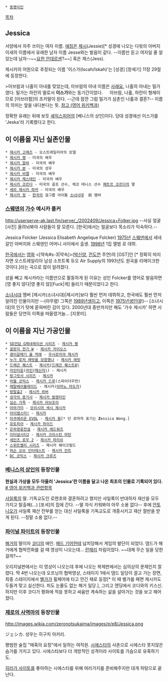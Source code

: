  * [[동명이인]] 

[[목차]]
== Jessica ==
서양에서 자주 쓰이는 여자 이름. [[애칭]]은 [[제시]](Jessie)[* 성경에 나오는 다윗의 아버지 이새의 이름에서 유래한 남자 이름 Jesse와는 발음이 같다. --이름만 듣고 여자일 줄 알았는데 남자--~~[[요한 안데르센]]?~~] 혹은 제스(Jess).

제시카의 어원으로 추정되는 이름 '이스가(Iscah/Iskah)'는 [성경] [창세기] 11장 29절에 등장한다.

>아브람과 나홀이 아내를 맞았는데, 아브람의 아내 이름은 [[사라|사래]]요, 나홀의 아내는 밀가였다. 밀가는 하란의 딸로서 '''이스가'''와는 동기간이었다.
　
아브람, 나홀, 하란이 형제이므로 [아브라함]의 조카딸이 된다. --근데 잠깐 그럼 밀가가 삼촌인 나홀과 결혼?-- 이름의 의미는 앞을 내다본다는 뜻. [http://en.wikipedia.org/wiki/Iscah 참고 (영어 위키백과)]

정확한 유래는 뒤에 보듯 [[셰익스피어]]의 [베니스의 상인]이다. 당대 성경에선 이스가를 'Jeska'라 기록했다고 한다.

== 이 이름을 지닌 실존인물 ==
 * [[제시카 고메즈]] - 오스트레일리아의 모델
 * [[제시카 랭]] - 미국의 배우
 * [[제시카 알바]] - 미국의 배우
 * [[제시카 분]] - 미국의 성우
 * [[제시카 비엘]] - 미국의 배우
 * [[제시카 채스테인]] - 미국의 배우
 * [[제시카 코르다]] - 미국의 골프 선수, 체코 테니스 선수 [[페트르 코르다]]의 딸
 * [[세라 제시카 파커]] - 미국의 배우
 * [[제시카 정]] - [[한국]]의 걸그룹 아이돌 [[소녀시대]]  前 멤버

=== [[스웨덴]]의 [[가수]] 예시카 폴커 ===
http://userserve-ak.last.fm/serve/_/2002409/Jessica+Folker.jpg
--사실 얼굴 [사진] 올려놔봐야 사람들이 잘 모른다. [한국]에서는 얼굴보다 목소리가 익숙하다.--

Jessica Folcker (Jessica Elisabeth Angelique Folcker)
[[1975년]] [[스웨덴]]에서 세네갈인 아버지와 스웨덴인 어머니 사이에서 출생.
[[1998년]] 1집 앨범 <Jessica>로 데뷔.

[[한국]]에서는 [[영화]] <[약속#s-3|약속]>([[박신양]], [[전도연]] 주연)의 [OST]인 <Goodbye>[* 정확히 따지자면 오스트레일리아 남성 소프트록 듀오 Air Supply의 1993년도 원곡을 리메이크한 것이다.]라는 곡으로 많이 알려졌다.

성을 빼고 제시카라는 이름만으로 활동하게 된 이유는 성인 Folcker를 영어로 발음하면 [영 좋지 않다|영 좋지 않][Fuck|게] 들리기 때문이었다고 한다.

[[소녀시대]] 멤버 [제시카(소녀시대)|제시카]보다 훨씬 먼저 데뷔하고, 한국에도 훨씬 먼저 알려진 인물이지만 --(아무렴! 그쪽은 [[1989년]]생이고, 이쪽은 [[1975년]]생인데!)-- [소녀시대]의 인기 탓에 묻혀버린 감이 있다. 2000년대 중반까지만 해도 '가수 제시카' 하면 사람들은 당연히 이쪽을 떠올렸거늘... [지못미].

== 이 이름을 지닌 가공인물 ==
 * [[SD건담 G제네레이션 시리즈]] - [[제시카 랭]]
 * [[골판지 전기 W]] - [[제시카 카이오스]]
 * [[괭이갈매기 울 적에]] - [[우시로미야 제시카]]
 * [[누가 로저 래빗을 모함했나]] - [[제시카 래빗]]
 * [[드래곤 퀘스트]] - [[제시카(드래곤 퀘스트8)]]
 * [[라인타운]]([[라인(메신저)]]) - 제시카
 * [[랑그릿사 시리즈]] - [[제시카(랑그릿사 시리즈)|제시카]]
 * [[마블 코믹스]] - [[제시카 드루]](스파이더우먼)
 * [[메탈베이블레이드]] - 제시카([[아마노 마도카]])
 * [[방탈출(모바일 게임)#s-2|방탈출2]] - [[방탈출(모바일 게임)#s-2.2|제시카 위버]]
 * [[성각의 용기사]] - [[제시카 발렌타인]]
 * [[심슨 가족]] - [[제시카 러브조이]]
 * [[아마가미]] - [[모리시마 섹시 제시카]]
 * [[아이엠스타!]] - [[미츠이시 오리히메|제시카]]
 * [[아쿠에리온 EVOL]] - [[제시카 웡]][* 단 로마자 표기는 '''Z'''essica Wong.]
 * [[유토피아]] - [[제시카 하이드]]
 * [[은하영웅전설]] - [[제시카 에드워즈]]
 * [[이터널시티2]] - [[제시카(이터널시티2)|제시카 크리스틴 마틴]]
 * [[세인츠 로우 시리즈#s-2.2|세인츠 로우 2]] - [[제시카 파리쉬]]
 * [[스위트밸리 시리즈]] - 제시카 웨이크필드
 * [[퍼슨 오브 인터레스트]] - [[제시카 안트]]
 * [[DC 코믹스]] - [[제시카 크루즈]]

=== [[베니스의 상인]]의 등장인물 ===
'''현실과 가상을 모두 아울러 'Jessica'란 이름을 달고 나온 최초의 인물로 기록되어 있다.''' [http://en.wikipedia.org/wiki/Jessica_(given_name) # 영어 위키백과 관련항목]

[[샤일록]]의 딸. 기독교도인 로렌초와 결혼하려고 했지만 샤일록이 반대하자 재산을 모두 가지고 탈출해(...) [포셔]의 집에 간다. --딸 자식 키워봐야 아무 소용 없다-- 후에 [[안토니오]]가 샤일록 재산 전부를 얻는 대신 샤일록을 기독교도로 개종시키고 재산 절반을 받게 된다. --정말 소용 없다.--

=== [[파이널 파이트]]의 등장인물 ===
[[해거]]의 딸이자 [[코디]]의 애인. [[매드 기어]]한테 납치당해서 게임의 발단이 되었다. 댐드가 해거에게 협박전화를 걸 때 영상이 나오는데... [[란제리]] 차림이었다. ~~대체 무슨 일을 당한 걸까?~~

오리지널판에서는 이 영상이 나오는데 후에 나오는 복제판에서는 심의상의 문제인지 잘렸다. 딱 4번 나오는데 오프닝의 협박영상, 스테이지 1에서 댐드 일당이 끌고 가는 장면, 최종 스테이지에서 [[벨가]]가 휠체어에 타고 안긴 채로 등장[* 이 때 벨가를 패면 제시카도 두들겨 맞고 실신한다. 피도 눈물도 없는 해거 일당.], 그리고 엔딩에서 코디와의 키스신. 하지만 이후 코디가 평화에 적응 못하고 싸움만 계속하는 삶을 살아가는 것을 보고 헤어졌다.

=== [[제로의 사역마]]의 등장인물 ===
http://images.wikia.com/zeronotsukaima/images/e/e8/Jessica.png

ジェシカ. 성우는 히구치 아카리.

평범한 술집 "매혹의 요정"에서 일하는 여직원. [[시에스타]]의 사촌으로 시에스타 못지않은 슴가를 가지고 있다. 시에스타보다 더 개방적인 성격이라 사이토를 가슴으로 유혹하기도.

[[히라가 사이토]]를 좋아하는 시에스타를 위해 여러가지를 준비해주지만 대개 허탕으로 끝난다.
